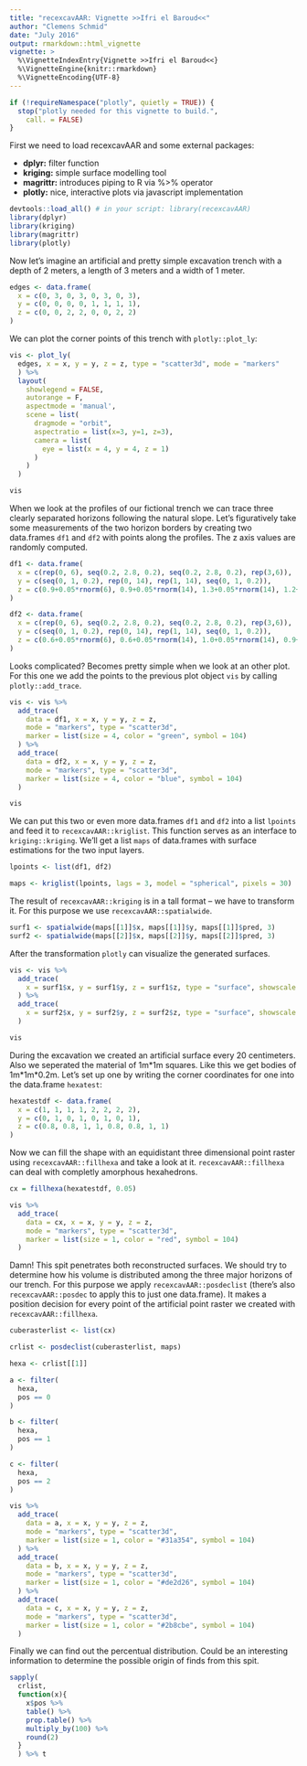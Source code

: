```yaml
---
title: "recexcavAAR: Vignette >>Ifri el Baroud<<"
author: "Clemens Schmid"
date: "July 2016"
output: rmarkdown::html_vignette
vignette: >
  %\VignetteIndexEntry{Vignette >>Ifri el Baroud<<}
  %\VignetteEngine{knitr::rmarkdown}
  %\VignetteEncoding{UTF-8}
---
```

 
```r
if (!requireNamespace("plotly", quietly = TRUE)) {
  stop("plotly needed for this vignette to build.",
    call. = FALSE)
}
```

First we need to load recexcavAAR and some external packages:

- **dplyr:** filter function
- **kriging:** simple surface modelling tool
- **magrittr:** introduces piping to R via %>% operator
- **plotly:** nice, interactive plots via javascript implementation

```r
devtools::load_all() # in your script: library(recexcavAAR)
library(dplyr)
library(kriging)
library(magrittr)
library(plotly)
```

Now let's imagine an artificial and pretty simple excavation trench with a depth of 2 meters, a length of 3 meters and a width of 1 meter. 

```r
edges <- data.frame(
  x = c(0, 3, 0, 3, 0, 3, 0, 3),
  y = c(0, 0, 0, 0, 1, 1, 1, 1),
  z = c(0, 0, 2, 2, 0, 0, 2, 2)
)
```

We can plot the corner points of this trench with `plotly::plot_ly`:

```r
vis <- plot_ly(
  edges, x = x, y = y, z = z, type = "scatter3d", mode = "markers"
  ) %>% 
  layout(
    showlegend = FALSE,
    autorange = F, 
    aspectmode = 'manual', 
    scene = list(
      dragmode = "orbit",
      aspectratio = list(x=3, y=1, z=3),
      camera = list(
        eye = list(x = 4, y = 4, z = 1) 
      )
    )
  )

vis
```

When we look at the profiles of our fictional trench we can trace three clearly separated horizons following the natural slope. Let's figuratively take some measurements of the two horizon borders by creating two data.frames `df1` and `df2` with points along the profiles. The z axis values are randomly computed.  

```r
df1 <- data.frame(
  x = c(rep(0, 6), seq(0.2, 2.8, 0.2), seq(0.2, 2.8, 0.2), rep(3,6)),
  y = c(seq(0, 1, 0.2), rep(0, 14), rep(1, 14), seq(0, 1, 0.2)), 
  z = c(0.9+0.05*rnorm(6), 0.9+0.05*rnorm(14), 1.3+0.05*rnorm(14), 1.2+0.05*rnorm(6))
)

df2 <- data.frame(
  x = c(rep(0, 6), seq(0.2, 2.8, 0.2), seq(0.2, 2.8, 0.2), rep(3,6)),
  y = c(seq(0, 1, 0.2), rep(0, 14), rep(1, 14), seq(0, 1, 0.2)),
  z = c(0.6+0.05*rnorm(6), 0.6+0.05*rnorm(14), 1.0+0.05*rnorm(14), 0.9+0.05*rnorm(6))
)
```

Looks complicated? Becomes pretty simple when we look at an other plot. For this one we add the points to the previous plot object `vis` by calling `plotly::add_trace`.

```r
vis <- vis %>%
  add_trace(
    data = df1, x = x, y = y, z = z, 
    mode = "markers", type = "scatter3d", 
    marker = list(size = 4, color = "green", symbol = 104)
  ) %>%
  add_trace(
    data = df2, x = x, y = y, z = z, 
    mode = "markers", type = "scatter3d", 
    marker = list(size = 4, color = "blue", symbol = 104)
  ) 

vis
```

We can put this two or even more data.frames `df1` and `df2` into a list `lpoints` and feed it to `recexcavAAR::kriglist`. This function serves as an interface to `kriging::kriging`. We'll get a list `maps` of data.frames with surface estimations for the two input layers. 

```r
lpoints <- list(df1, df2)

maps <- kriglist(lpoints, lags = 3, model = "spherical", pixels = 30)
```

The result of `recexcavAAR::kriging` is in a tall format -- we have to transform it. For this purpose we use `recexcavAAR::spatialwide`.

```r
surf1 <- spatialwide(maps[[1]]$x, maps[[1]]$y, maps[[1]]$pred, 3)
surf2 <- spatialwide(maps[[2]]$x, maps[[2]]$y, maps[[2]]$pred, 3)
```

After the transformation ``plotly`` can visualize the generated surfaces.

```r
vis <- vis %>% 
  add_trace(
    x = surf1$x, y = surf1$y, z = surf1$z, type = "surface", showscale = FALSE
  ) %>%
  add_trace(
    x = surf2$x, y = surf2$y, z = surf2$z, type = "surface", showscale = FALSE
  ) 

vis
```

During the excavation we created an artificial surface every 20 centimeters. Also we seperated the material of 1m\*1m squares. Like this we get bodies of 1m\*1m\*0.2m. Let's set up one by writing the corner coordinates for one into the data.frame `hexatest`:

```r
hexatestdf <- data.frame(
  x = c(1, 1, 1, 1, 2, 2, 2, 2),
  y = c(0, 1, 0, 1, 0, 1, 0, 1),
  z = c(0.8, 0.8, 1, 1, 0.8, 0.8, 1, 1)
)
```

Now we can fill the shape with an equidistant three dimensional point raster using `recexcavAAR::fillhexa` and take a look at it. `recexcavAAR::fillhexa` can deal with completly amorphous hexahedrons.

```r
cx = fillhexa(hexatestdf, 0.05)
```

```r
vis %>% 
  add_trace(
    data = cx, x = x, y = y, z = z, 
    mode = "markers", type = "scatter3d", 
    marker = list(size = 1, color = "red", symbol = 104)
  )
```

Damn! This spit penetrates both reconstructed surfaces. We should try to determine how his volume is distributed among the three major horizons of our trench. For this purpose we apply `recexcavAAR::posdeclist` (there's also `recexcavAAR::posdec` to apply this to just one data.frame). It makes a position decision for every point of the artificial point raster we created with `recexcavAAR::fillhexa`.

```r
cuberasterlist <- list(cx)

crlist <- posdeclist(cuberasterlist, maps)

hexa <- crlist[[1]]

a <- filter(
  hexa,
  pos == 0
)

b <- filter(
  hexa,
  pos == 1
)

c <- filter(
  hexa,
  pos == 2
)

vis %>% 
  add_trace(
    data = a, x = x, y = y, z = z, 
    mode = "markers", type = "scatter3d", 
    marker = list(size = 1, color = "#31a354", symbol = 104)
  ) %>% 
  add_trace(
    data = b, x = x, y = y, z = z, 
    mode = "markers", type = "scatter3d", 
    marker = list(size = 1, color = "#de2d26", symbol = 104)
  ) %>% 
  add_trace(
    data = c, x = x, y = y, z = z, 
    mode = "markers", type = "scatter3d", 
    marker = list(size = 1, color = "#2b8cbe", symbol = 104)
  )
```

Finally we can find out the percentual distribution. Could be an interesting information to determine the possible origin of finds from this spit.

```r
sapply(
  crlist, 
  function(x){
    x$pos %>%
    table() %>%
    prop.table() %>%
    multiply_by(100) %>%
    round(2)
  }
  ) %>% t
```